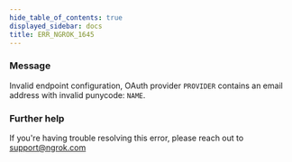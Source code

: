 ```yaml
---
hide_table_of_contents: true
displayed_sidebar: docs
title: ERR_NGROK_1645
---
```


### Message

Invalid endpoint configuration, OAuth provider `PROVIDER` contains an email address with invalid punycode: `NAME`.

<ErrorDetails />

### Further help

If you're having trouble resolving this error, please reach out to [support@ngrok.com](mailto:support@ngrok.com?subject=Help%20with%20ERR_NGROK_1645)
